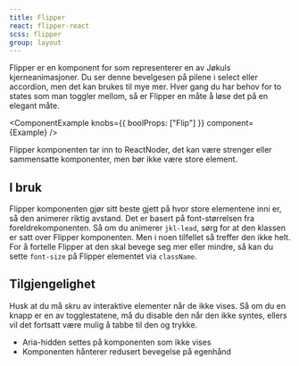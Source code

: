 ```yaml
---
title: Flipper
react: flipper-react
scss: flipper
group: layout
---
```



<Ingress>
    Flipper er en komponent for som representerer en av Jøkuls kjerneanimasjoner. Du ser denne bevelgesen på pilene i
    select eller accordion, men det kan brukes til mye mer. Hver gang du har behov for to states som man toggler mellom,
    så er Flipper en måte å løse det på en elegant måte.
</Ingress>

<ComponentExample knobs={{ boolProps: ["Flip"] }} component={Example} />

Flipper komponenten tar inn to ReactNoder, det kan være strenger eller sammensatte komponenter, men bør ikke være store element.

## I bruk

Flipper komponenten gjør sitt beste gjett på hvor store elementene inni er, så den animerer riktig avstand. Det er basert på font-størrelsen fra foreldrekomponenten. Så om du animerer `jkl-lead`, sørg for at den klassen er satt over Flipper komponenten. Men i noen tilfellet så treffer den ikke helt. For å fortelle Flipper at den skal bevege seg mer eller mindre, så kan du sette `font-size` på Flipper elementet via `className`.

## Tilgjengelighet

Husk at du må skru av interaktive elementer når de ikke vises. Så om du en knapp er en av togglestatene, må du disable den når den ikke syntes, ellers vil det fortsatt være mulig å tabbe til den og trykke.

-   Aria-hidden settes på komponenten som ikke vises
-   Komponenten hånterer redusert bevegelse på egenhånd
